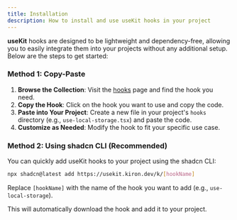 ```yaml
---
title: Installation
description: How to install and use useKit hooks in your project
---
```


**useKit** hooks are designed to be lightweight and dependency-free, allowing you to easily integrate them into your projects without any additional setup. Below are the steps to get started:

### Method 1: Copy-Paste

1. **Browse the Collection**: Visit the [hooks](/docs/hooks) page and find the hook you need.
2. **Copy the Hook**: Click on the hook you want to use and copy the code.
3. **Paste into Your Project**: Create a new file in your project's `hooks` directory (e.g., `use-local-storage.tsx`) and paste the code.
4. **Customize as Needed**: Modify the hook to fit your specific use case.

### Method 2: Using shadcn CLI (Recommended)

You can quickly add useKit hooks to your project using the shadcn CLI:

```bash
npx shadcn@latest add https://usekit.kiron.dev/k/[hookName]
```

Replace `[hookName]` with the name of the hook you want to add (e.g., `use-local-storage`).

This will automatically download the hook and add it to your project.

